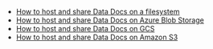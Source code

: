 <!--

---Import---
<DataDocs />

---Header---
## Data Docs
-->
- [How to host and share Data Docs on a filesystem](/docs/oss/guides/setup/configuring_data_docs/host_and_share_data_docs)
- [How to host and share Data Docs on Azure Blob Storage](/docs/oss/guides/setup/configuring_data_docs/host_and_share_data_docs)
- [How to host and share Data Docs on GCS](/docs/oss/guides/setup/configuring_data_docs/host_and_share_data_docs)
- [How to host and share Data Docs on Amazon S3](/docs/oss/guides/setup/configuring_data_docs/host_and_share_data_docs)
